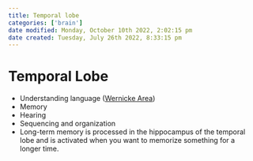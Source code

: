 ```yaml
---
title: Temporal lobe
categories: ['brain']
date modified: Monday, October 10th 2022, 2:02:15 pm
date created: Tuesday, July 26th 2022, 8:33:15 pm
---
```


# Temporal Lobe
 - Understanding language ([Wernicke Area](Wernicke%20Area.qmd))
 - Memory
 - Hearing
 - Sequencing and organization
 - Long-term memory is processed in the hippocampus of the temporal lobe and is activated when you want to memorize something for a longer time.



